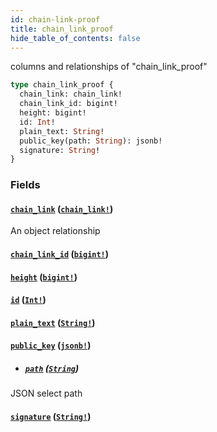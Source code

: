 ```yaml
---
id: chain-link-proof
title: chain_link_proof
hide_table_of_contents: false
---
```


columns and relationships of "chain_link_proof"

```graphql
type chain_link_proof {
  chain_link: chain_link!
  chain_link_id: bigint!
  height: bigint!
  id: Int!
  plain_text: String!
  public_key(path: String): jsonb!
  signature: String!
}
```

### Fields

#### [`chain_link`](#) ([`chain_link!`](../objects/chain-link))

An object relationship

#### [`chain_link_id`](#) ([`bigint!`](../scalars/bigint))

#### [`height`](#) ([`bigint!`](../scalars/bigint))

#### [`id`](#) ([`Int!`](../scalars/int))

#### [`plain_text`](#) ([`String!`](../scalars/string))

#### [`public_key`](#) ([`jsonb!`](../scalars/jsonb))

- ##### [`path`](#) ([`String`](../scalars/string))

JSON select path

#### [`signature`](#) ([`String!`](../scalars/string))
